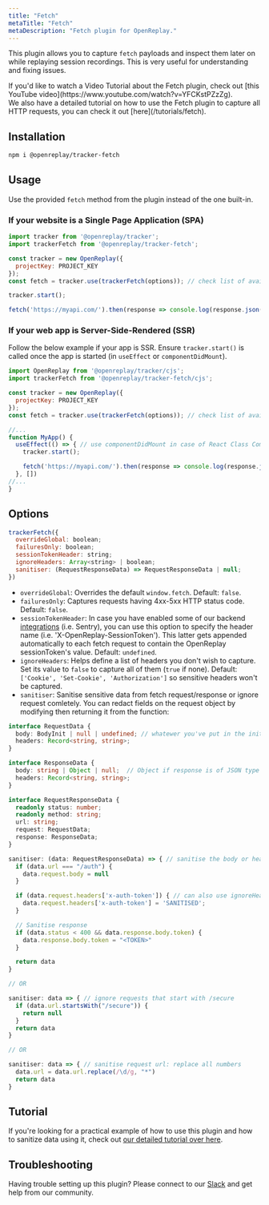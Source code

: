 ```yaml
---
title: "Fetch"
metaTitle: "Fetch"
metaDescription: "Fetch plugin for OpenReplay."
---
```



This plugin allows you to capture `fetch` payloads and inspect them later on while replaying session recordings. This is very useful for understanding and fixing issues.

<Aside type="tip">
If you'd like to watch a Video Tutorial about the Fetch plugin, check out [this YouTube video](https://www.youtube.com/watch?v=YFCKstPZzZg).
</Aside>

<Aside type="tip">
  We also have a detailed tutorial on how to use the Fetch plugin to capture all HTTP requests, you can check it out [here](/tutorials/fetch).
</Aside>



## Installation

```bash
npm i @openreplay/tracker-fetch
```

## Usage

Use the provided `fetch` method from the plugin instead of the one built-in.

### If your website is a Single Page Application (SPA)

```js
import tracker from '@openreplay/tracker';
import trackerFetch from '@openreplay/tracker-fetch';

const tracker = new OpenReplay({
  projectKey: PROJECT_KEY
});
const fetch = tracker.use(trackerFetch(options)); // check list of available options below

tracker.start();

fetch('https://myapi.com/').then(response => console.log(response.json()));
```

### If your web app is Server-Side-Rendered (SSR)

Follow the below example if your app is SSR. Ensure `tracker.start()` is called once the app is started (in `useEffect` or `componentDidMount`).

```js
import OpenReplay from '@openreplay/tracker/cjs';
import trackerFetch from '@openreplay/tracker-fetch/cjs';

const tracker = new OpenReplay({
  projectKey: PROJECT_KEY
});
const fetch = tracker.use(trackerFetch(options)); // check list of available options below

//...
function MyApp() {
  useEffect(() => { // use componentDidMount in case of React Class Component
    tracker.start();

    fetch('https://myapi.com/').then(response => console.log(response.json()));
  }, [])
//...
}

```

## Options

```js
trackerFetch({
  overrideGlobal: boolean;
  failuresOnly: boolean;
  sessionTokenHeader: string;
  ignoreHeaders: Array<string> | boolean;
  sanitiser: (RequestResponseData) => RequestResponseData | null;
})
```

- `overrideGlobal`: Overrides the default `window.fetch`. Default: `false`.
- `failuresOnly`: Captures requests having 4xx-5xx HTTP status code. Default: `false`.
- `sessionTokenHeader`: In case you have enabled some of our backend [integrations](/integrations) (i.e. Sentry), you can use this option to specify the header name (i.e. 'X-OpenReplay-SessionToken'). This latter gets appended automatically to each fetch request to contain the OpenReplay sessionToken's value. Default: `undefined`.
- `ignoreHeaders`: Helps define a list of headers you don't wish to capture. Set its value to `false` to capture all of them (`true` if none). Default: `['Cookie', 'Set-Cookie', 'Authorization']` so sensitive headers won't be captured.
- `sanitiser`: Sanitise sensitive data from fetch request/response or ignore request comletely. You can redact fields on the request object by modifying then returning it from the function:

```typescript
interface RequestData {
  body: BodyInit | null | undefined; // whatewer you've put in the init.body in fetch(url, init)
  headers: Record<string, string>;
}

interface ResponseData {
  body: string | Object | null;  // Object if response is of JSON type
  headers: Record<string, string>;
}

interface RequestResponseData {
  readonly status: number;
  readonly method: string;
  url: string;
  request: RequestData;
  response: ResponseData;
}

sanitiser: (data: RequestResponseData) => { // sanitise the body or headers
  if (data.url === "/auth") {
    data.request.body = null
  }

  if (data.request.headers['x-auth-token']) { // can also use ignoreHeaders option instead
    data.request.headers['x-auth-token'] = 'SANITISED';
  }

  // Sanitise response
  if (data.status < 400 && data.response.body.token) {
    data.response.body.token = "<TOKEN>"  
  }

  return data
}

// OR

sanitiser: data => { // ignore requests that start with /secure
  if (data.url.startsWith("/secure")) {
    return null
  }
  return data
}

// OR

sanitiser: data => { // sanitise request url: replace all numbers
  data.url = data.url.replace(/\d/g, "*")
  return data
}
```

## Tutorial
If you're looking for a practical example of how to use this plugin and how to sanitize data using it, check out [our detailed tutorial over here](/tutorials/fetch).

## Troubleshooting

Having trouble setting up this plugin? Please connect to our [Slack](https://slack.openreplay.com) and get help from our community.